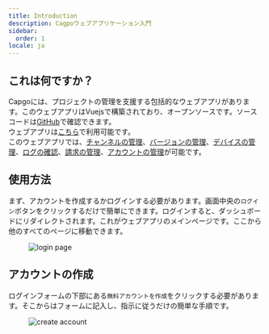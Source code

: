 ```yaml
---
title: Introduction
description: Cagpoウェブアプリケーション入門
sidebar:
  order: 1
locale: ja
---
```


## これは何ですか？

Capgoには、プロジェクトの管理を支援する包括的なウェブアプリがあります。このウェブアプリはVuejsで構築されており、オープンソースです。ソースコードは[GitHub](https://githubcom/Cap-go/capgo/tree/main/src/)で確認できます。\
ウェブアプリは[こちら](https://webcapgoapp/)で利用可能です。\
このウェブアプリでは、[チャンネルの管理](/docs/webapp/channels/)、[バージョンの管理](/docs/webapp/bundles/)、[デバイスの管理](/docs/webapp/devices/)、[ログの確認](/docs/webapp/logs/)、[請求の管理](/docs/webapp/settings/)、[アカウントの管理](/docs/webapp/settings/)が可能です。

## 使用方法

まず、アカウントを作成するかログインする必要があります。画面中央の`ログイン`ボタンをクリックするだけで簡単にできます。ログインすると、ダッシュボードにリダイレクトされます。これがウェブアプリのメインページです。ここから他のすべてのページに移動できます。

<figure><img src="/loginwebp" alt="login page" /><figcaption></figcaption></figure>

## アカウントの作成

ログインフォームの下部にある`無料アカウントを作成`をクリックする必要があります。そこからはフォームに記入し、指示に従うだけの簡単な手順です。

<figure><img src="/create-accountwebp" alt="create account" /><figcaption></figcaption></figure>